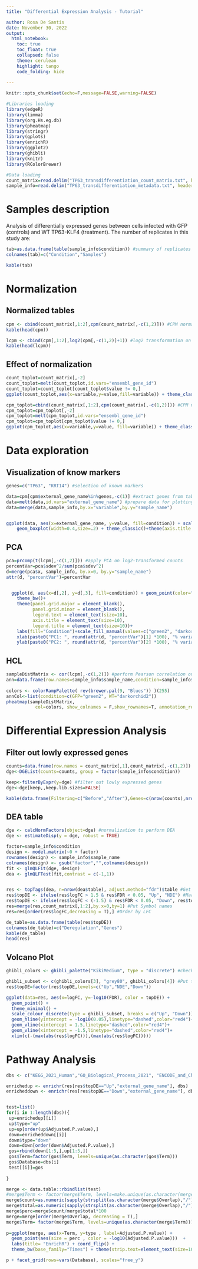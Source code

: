 ```yaml
---
title: "Differential Expression Analysis - Tutorial"

author: Rosa De Santis
date: November 30, 2022
output:
  html_notebook:
    toc: true
    toc_float: true
    collapsed: false
    theme: cerulean
    highlight: tango
    code_folding: hide
    
---
```


```r
knitr::opts_chunk$set(echo=F,message=FALSE,warning=FALSE)
```

```r
#Libraries loading
library(edgeR)
library(limma)
library(org.Hs.eg.db)
library(pheatmap)
library(stringr)
library(gplots)
library(enrichR)
library(ggplot2)
library(ghibli)
library(knitr)
library(RColorBrewer)

#Data loading
count_matrix=read.delim("TP63_transdifferentiation_count_matrix.txt", header=T) #load count matrix
sample_info=read.delim("TP63_transdifferentiation_metadata.txt", header=T) #load metadata about samples
```

# Samples description

Analysis of differentially expressed genes between cells infected with GFP (controls) and WT TP63-KLF4 (treatment).
The number of replicates in this study are:

```r
tab=as.data.frame(table(sample_info$condition)) #summary of replicates
colnames(tab)=c("Condition","Samples")

kable(tab)
```
# Normalization {.tabset}

## Normalized tables

```r
cpm <- cbind(count_matrix[,1:2],cpm(count_matrix[,-c(1,2)])) #CPM normalization
kable(head(cpm))

lcpm <- cbind(cpm[,1:2],log2(cpm[,-c(1,2)]+1)) #log2 transformation on pseudo-counts to control variance
kable(head(lcpm))
```

## Effect of normalization
```r
count_toplot=count_matrix[,-2]
count_toplot=melt(count_toplot,id.vars="ensembl_gene_id")
count_toplot=count_toplot[count_toplot$value != 0,]
ggplot(count_toplot,aes(x=variable,y=value,fill=variable)) + theme_classic() + geom_boxplot(outlier.shape = NA) + ylim(0,500)

cpm_toplot=cbind(count_matrix[,1:2],cpm(count_matrix[,-c(1,2)])) #CPM normalization
cpm_toplot=cpm_toplot[,-2]
cpm_toplot=melt(cpm_toplot,id.vars="ensembl_gene_id")
cpm_toplot=cpm_toplot[cpm_toplot$value != 0,]
ggplot(cpm_toplot,aes(x=variable,y=value, fill=variable)) + theme_classic() + geom_boxplot(outlier.shape = NA) + ylim(0,100)

```



# Data exploration {.tabset}

## Visualization of know markers

```r
genes=c("TP63", "KRT14") #selection of known markers

data=cpm[cpm$external_gene_name%in%genes,-c(1)] #extract genes from table
data=melt(data,id.vars="external_gene_name") #prepare data for plotting
data=merge(data,sample_info,by.x="variable",by.y="sample_name")


ggplot(data, aes(x=external_gene_name, y=value, fill=condition)) + scale_fill_manual(values=c("green2", "darkorchid2"))+
    geom_boxplot(width=0.4,size=.2) + theme_classic()+theme(axis.title = element_blank()) + facet_wrap(.~external_gene_name,scales = "free")

```

## PCA

```r
pca=prcomp(t(lcpm[,-c(1,2)])) #apply PCA on log2-transformed counts
percentVar=pca$sdev^2/sum(pca$sdev^2)
d=merge(pca$x, sample_info, by.x=0, by.y="sample_name")
attr(d, "percentVar")=percentVar


  ggplot(d, aes(x=d[,2], y=d[,3], fill=condition)) + geom_point(color="black", alpha=.7,size=5,pch=21) +
    theme_bw()+
    theme(panel.grid.major = element_blank(),
          panel.grid.minor = element_blank(),
          legend.text = element_text(size=10),
          axis.title = element_text(size=10),
          legend.title = element_text(size=10))+
    labs(fill="Condition")+scale_fill_manual(values=c("green2", "darkorchid2"))+
    xlab(paste0("PC1: ", round(attr(d, "percentVar")[1] *100), "% variance"))+
    ylab(paste0("PC2: ", round(attr(d, "percentVar")[2] *100), "% variance"))
```

## HCL

```r
sampleDistMatrix <- cor(lcpm[,-c(1,2)]) #perform Pearson correlation on log2-transformed counts
ann=data.frame(row.names=sample_info$sample_name,condition=sample_info$condition)
  
colors <- colorRampPalette( rev(brewer.pal(9, "Blues")) )(255)
annCol<-list(condition=c(GFP="green2", WT="darkorchid2"))
pheatmap(sampleDistMatrix,
           col=colors, show_colnames = F,show_rownames=T, annotation_row = ann, fontsize=5, annotation_colors = annCol)
```

# Differential Expression Analysis {.tabset}

## Filter out lowly expressed genes
```r
counts=data.frame(row.names = count_matrix[,1],count_matrix[,-c(1,2)])
dge<-DGEList(counts=counts, group = factor(sample_info$condition))

keep<-filterByExpr(y=dge) #filter out lowly expressed genes
dge<-dge[keep,,keep.lib.sizes=FALSE]

kable(data.frame(Filtering=c("Before","After"),Genes=c(nrow(counts),nrow(dge$counts))))

```

## DEA table

```r
dge <- calcNormFactors(object=dge) #normalization to perform DEA
dge <- estimateDisp(y = dge, robust = TRUE)

factor=sample_info$condition
design <- model.matrix(~0 + factor)
rownames(design) <- sample_info$sample_name
colnames(design) <- gsub("factor","",colnames(design))
fit <- glmQLFit(dge, design)
dea <- glmQLFTest(fit,contrast = c(-1,1))


res <- topTags(dea, n=nrow(dea$table), adjust.method="fdr")$table #Get DEA table
res$topDE <- ifelse(res$logFC > 1.5 & res$FDR < 0.05, "Up", "NDE") #Mark UP genes
res$topDE <- ifelse(res$logFC < (-1.5) & res$FDR < 0.05, "Down", res$topDE) #Mark DOWN genes
res=merge(res,count_matrix[,1:2],by.x=0,by=1) #Put Symbol names
res=res[order(res$logFC,decreasing = T),] #Order by LFC

de_table=as.data.frame(table(res$topDE))
colnames(de_table)=c("Deregulation","Genes")
kable(de_table)
head(res)
```

## Volcano Plot

```r
ghibli_colors <- ghibli_palette("KikiMedium", type = "discrete") #check palettes list on 

ghibli_subset <- c(ghibli_colors[3], "grey80", ghibli_colors[4]) #Put the colors for Up and Down
res$topDE=factor(res$topDE,levels=c("Up","NDE","Down"))

ggplot(data=res, aes(x=logFC, y=-log10(FDR), color = topDE)) + 
  geom_point() +
  theme_minimal() +
  scale_colour_discrete(type = ghibli_subset, breaks = c("Up", "Down"))+
  geom_hline(yintercept = -log10(0.05),linetype="dashed",color="red4")+
  geom_vline(xintercept = 1.5,linetype="dashed",color="red4")+
  geom_vline(xintercept = -1.5,linetype="dashed",color="red4")+
  xlim(c(-(max(abs(res$logFC))),(max(abs(res$logFC)))))


```

# Pathway Analysis
```r
dbs <- c("KEGG_2021_Human","GO_Biological_Process_2021", "ENCODE_and_ChEA_Consensus_TFs_from_ChIP-X")

enrichedup <- enrichr(res[res$topDE=="Up","external_gene_name"], dbs)
enricheddown <- enrichr(res[res$topDE=="Down","external_gene_name"], dbs)


test=list()
for(i in 1:length(dbs)){
 up=enrichedup[[i]]
 up$type="up"
 up=up[order(up$Adjusted.P.value),] 
 down=enricheddown[[i]]
 down$type="down"
 down=down[order(down$Adjusted.P.value),] 
 gos=rbind(down[1:5,],up[1:5,])
 gos$Term=factor(gos$Term, levels=unique(as.character(gos$Term)))
 gos$Database=dbs[i]
 test[[i]]=gos
 
}

merge <- data.table::rbindlist(test)
#merge$Term <- factor(merge$Term, levels=make.unique(as.character(merge$Term), sep = "_"))
merge$count=as.numeric(sapply(strsplit(as.character(merge$Overlap),"/"), "[[", 1))
merge$total=as.numeric(sapply(strsplit(as.character(merge$Overlap),"/"), "[[", 2))
merge$perc=merge$count/merge$total*100
merge=merge[order(merge$Overlap, decreasing = T),]
merge$Term= factor(merge$Term, levels=unique(as.character(merge$Term)))
  
p=ggplot(merge, aes(x=Term, y=type , label=Adjusted.P.value)) + 
  geom_point(aes(size = perc , color = -log10(Adjusted.P.value)))  +
  labs(title= "EnrichR") + coord_flip() + 
  theme_bw(base_family="Times") + theme(strip.text=element_text(size=10), text = element_text(size=15), axis.text = element_text(size=15)) + labs( x = "Databases ", y=" ")

p + facet_grid(rows=vars(Database), scales="free_y")

```